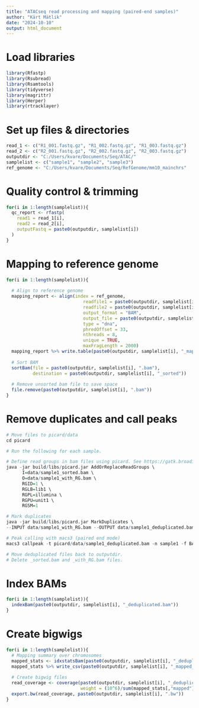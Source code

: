 ```yaml
---
title: "ATACseq read processing and mapping (paired-end samples)"
author: "Kärt Mätlik"
date: "2024-10-10"
output: html_document
---
```


# Load libraries
```r
library(Rfastp)
library(Rsubread)
library(Rsamtools)
library(tidyverse)
library(magrittr)
library(Herper)
library(rtracklayer)
```

# Set up files & directories
```r
read_1 <- c("R1_001.fastq.gz", "R1_002.fastq.gz", "R1_003.fastq.gz")
read_2 <- c("R2_001.fastq.gz", "R2_002.fastq.gz", "R2_003.fastq.gz")
outputdir <- "C:/Users/kvare/Documents/Seq/ATAC/"
samplelist <- c("sample1", "sample2", "sample3")
ref_genome <- "C:/Users/kvare/Documents/Seq/RefGenome/mm10_mainchrs"
```

# Quality control & trimming
```r
for(i in 1:length(samplelist)){
  qc_report <- rfastp(
    read1 = read_1[i],
    read2 = read_2[i],
    outputFastq = paste0(outputdir, samplelist[i])
  )
}
```

# Mapping to reference genome
```r
for(i in 1:length(samplelist)){
  
  # Align to reference genome
  mapping_report <- align(index = ref_genome,
                             readfile1 = paste0(outputdir, samplelist[i], "_R1.fastq.gz"),
                             readfile2 = paste0(outputdir, samplelist[i], "_R2.fastq.gz"),
                             output_format = "BAM",
                             output_file = paste0(outputdir, samplelist[i], ".bam"), 
                             type = "dna",
                             phredOffset = 33, 
                             nthreads = 8,
                             unique = TRUE,
                             maxFragLength = 2000)
  mapping_report %>% write.table(paste0(outputdir, samplelist[i], "_mapping_summary.csv"))
  
  # Sort BAM
  sortBam(file = paste0(outputdir, samplelist[i], ".bam"), 
          destination = paste0(outputdir, samplelist[i], "_sorted"))
  
  # Remove unsorted bam file to save space
  file.remove(paste0(outputdir, samplelist[i], ".bam"))
}
```

# Remove duplicates and call peaks
```r
# Move files to picard/data
cd picard

# Run the following for each sample.

# Define read groups in bam files using picard. See https://gatk.broadinstitute.org/hc/en-us/articles/360035890671-Read-groups for details
java -jar build/libs/picard.jar AddOrReplaceReadGroups \
      I=data/sample1_sorted.bam \
      O=data/sample1_with_RG.bam \
      RGID=1 \
      RGLB=lib1 \
      RGPL=illumina \
      RGPU=unit1 \
      RGSM=1

# Mark duplicates
java -jar build/libs/picard.jar MarkDuplicates \
--INPUT data/sample1_with_RG.bam --OUTPUT data/sample1_deduplicated.bam --METRICS_FILE data/sample1_metrics.txt --REMOVE_DUPLICATES true

# Peak calling with macs3 (paired end mode)
macs3 callpeak -t picard/data/sample1_deduplicated.bam -n sample1 -f BAMPE --outdir data/macs3_callpeak -g mm 

# Move deduplicated files back to outputdir.
# Delete _sorted.bam and _with_RG.bam files.
```

# Index BAMs
```r
for(i in 1:length(samplelist)){
  indexBam(paste0(outputdir, samplelist[i], "_deduplicated.bam"))
}
```

# Create bigwigs
```r
for(i in 1:length(samplelist)){
  # Mapping summary over chromosomes
  mapped_stats <- idxstatsBam(paste0(outputdir, samplelist[i], "_deduplicated.bam"))
  mapped_stats %>% write_csv(paste0(outputdir, samplelist[i], "_mapped_stats.csv"))
  
  # Create bigwig files
  read_coverage <- coverage(paste0(outputdir, samplelist[i], "_deduplicated.bam"),
                            weight = (10^6)/sum(mapped_stats[,"mapped"]))
  export.bw(read_coverage, paste0(outputdir, samplelist[i], ".bw"))
}
```

